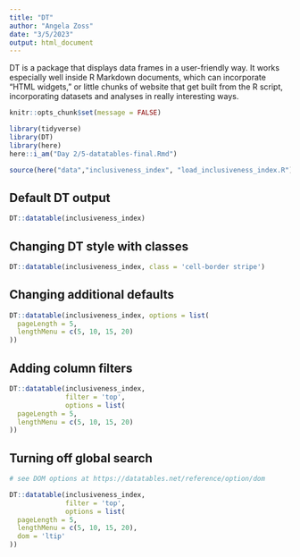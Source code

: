 ```yaml
---
title: "DT"
author: "Angela Zoss"
date: "3/5/2023"
output: html_document
---
```


DT is a package that displays data frames in a user-friendly way. It works especially well inside R Markdown documents, which can incorporate "HTML widgets," or little chunks of website that get built from the R script, incorporating datasets and analyses in really interesting ways.

```r
knitr::opts_chunk$set(message = FALSE)
```

```r

library(tidyverse)
library(DT)
library(here)
here::i_am("Day 2/5-datatables-final.Rmd")

```

```r

source(here("data","inclusiveness_index", "load_inclusiveness_index.R"))

```

## Default DT output

```r

DT::datatable(inclusiveness_index)

```

## Changing DT style with classes

```r

DT::datatable(inclusiveness_index, class = 'cell-border stripe')

```

## Changing additional defaults

```r

DT::datatable(inclusiveness_index, options = list(
  pageLength = 5,
  lengthMenu = c(5, 10, 15, 20)
))

```

## Adding column filters

```r

DT::datatable(inclusiveness_index, 
              filter = 'top', 
              options = list(
  pageLength = 5,
  lengthMenu = c(5, 10, 15, 20)
))

```

## Turning off global search

```r

# see DOM options at https://datatables.net/reference/option/dom

DT::datatable(inclusiveness_index, 
              filter = 'top', 
              options = list(
  pageLength = 5,
  lengthMenu = c(5, 10, 15, 20),
  dom = 'ltip'
))

```
